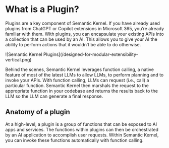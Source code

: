 # What is a Plugin?

Plugins are a key component of Semantic Kernel. If you have already used plugins from ChatGPT or Copilot extensions in Microsoft 365, you’re already familiar with them. With plugins, you can encapsulate your existing APIs into a collection that can be used by an AI. This allows you to give your AI the ability to perform actions that it wouldn’t be able to do otherwise.

<div style={{width: "50%"}}>
    ![Semantic Kernel Plugins](/designed-for-modular-extensibility-vertical.png)
</div>

Behind the scenes, Semantic Kernel leverages function calling, a native feature of most of the latest LLMs to allow LLMs, to perform planning and to invoke your APIs. With function calling, LLMs can request (i.e., call) a particular function. Semantic Kernel then marshals the request to the appropriate function in your codebase and returns the results back to the LLM so the LLM can generate a final response.

## Anatomy of a plugin

At a high-level, a plugin is a group of functions that can be exposed to AI apps and services. The functions within plugins can then be orchestrated by an AI application to accomplish user requests. Within Semantic Kernel, you can invoke these functions automatically with function calling.
